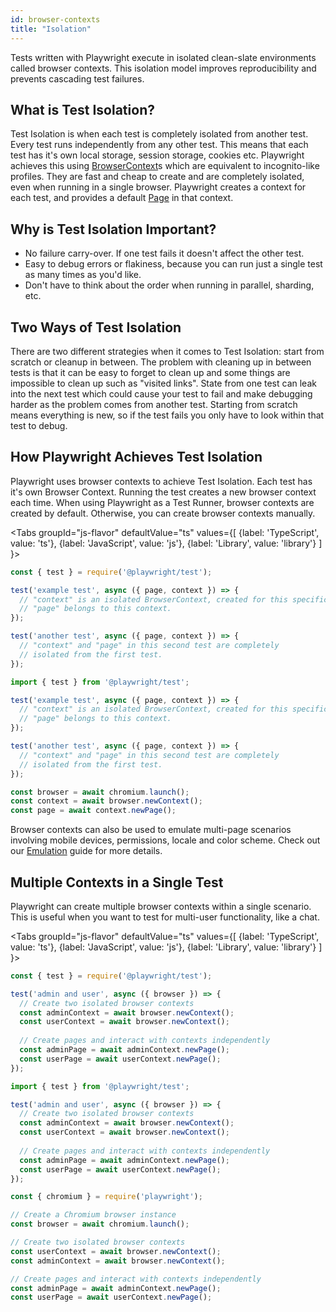 ```yaml
---
id: browser-contexts
title: "Isolation"
---
```


Tests written with Playwright execute in isolated clean-slate environments called browser contexts. This isolation model improves reproducibility and prevents cascading test failures. 

## What is Test Isolation? 

Test Isolation is when each test is completely isolated from another test. Every test runs independently from any other test. This means that each test has it's own local storage, session storage, cookies etc. Playwright achieves this using [BrowserContext]s which are equivalent to incognito-like profiles. They are fast and cheap to create and are completely isolated, even when running in a single browser. Playwright creates a context for each test, and provides a default [Page] in that context.

## Why is Test Isolation Important? 
- No failure carry-over. If one test fails it doesn't affect the other test.
- Easy to debug errors or flakiness, because you can run just a single test as many times as you'd like. 
- Don't have to think about the order when running in parallel, sharding, etc.

## Two Ways of Test Isolation

There are two different strategies when it comes to Test Isolation: start from scratch or cleanup in between. The problem with cleaning up in between tests is that it can be easy to forget to clean up and some things are impossible to clean up such as "visited links". State from one test can leak into the next test which could cause your test to fail and make debugging harder as the problem comes from another test. Starting from scratch means everything is new, so if the test fails you only have to look within that test to debug.

## How Playwright Achieves Test Isolation

Playwright uses browser contexts to achieve Test Isolation. Each test has it's own Browser Context. Running the test creates a new browser context each time.  When using Playwright as a Test Runner, browser contexts are created by default. Otherwise, you can create browser contexts manually.

<Tabs
  groupId="js-flavor"
  defaultValue="ts"
  values={[
    {label: 'TypeScript', value: 'ts'},
    {label: 'JavaScript', value: 'js'},
    {label: 'Library', value: 'library'}
  ]
}>
<TabItem value="ts">

```js
const { test } = require('@playwright/test');

test('example test', async ({ page, context }) => {
  // "context" is an isolated BrowserContext, created for this specific test.
  // "page" belongs to this context.
});

test('another test', async ({ page, context }) => {
  // "context" and "page" in this second test are completely
  // isolated from the first test.
});
```

</TabItem>
<TabItem value="js">

```js
import { test } from '@playwright/test';

test('example test', async ({ page, context }) => {
  // "context" is an isolated BrowserContext, created for this specific test.
  // "page" belongs to this context.
});

test('another test', async ({ page, context }) => {
  // "context" and "page" in this second test are completely
  // isolated from the first test.
});
```

</TabItem>
<TabItem value="library">

```js
const browser = await chromium.launch();
const context = await browser.newContext();
const page = await context.newPage();
```

</TabItem>
</Tabs>

Browser contexts can also be used to emulate multi-page scenarios involving mobile devices, permissions, locale and color scheme. Check out our [Emulation](./emulation.mdx) guide for more details.

## Multiple Contexts in a Single Test

Playwright can create multiple browser contexts within a single scenario. This is useful when you want to test for multi-user functionality, like a chat.

<Tabs
  groupId="js-flavor"
  defaultValue="ts"
  values={[
    {label: 'TypeScript', value: 'ts'},
    {label: 'JavaScript', value: 'js'},
    {label: 'Library', value: 'library'}
  ]
}>
<TabItem value="ts">

```js
const { test } = require('@playwright/test');

test('admin and user', async ({ browser }) => {
  // Create two isolated browser contexts
  const adminContext = await browser.newContext();
  const userContext = await browser.newContext();
  
  // Create pages and interact with contexts independently
  const adminPage = await adminContext.newPage();
  const userPage = await userContext.newPage();
});
```

</TabItem>
<TabItem value="js">

```js
import { test } from '@playwright/test';

test('admin and user', async ({ browser }) => {
  // Create two isolated browser contexts
  const adminContext = await browser.newContext();
  const userContext = await browser.newContext();
  
  // Create pages and interact with contexts independently
  const adminPage = await adminContext.newPage();
  const userPage = await userContext.newPage();
});
```

</TabItem>
<TabItem value="library">

```js
const { chromium } = require('playwright');

// Create a Chromium browser instance
const browser = await chromium.launch();

// Create two isolated browser contexts
const userContext = await browser.newContext();
const adminContext = await browser.newContext();

// Create pages and interact with contexts independently
const adminPage = await adminContext.newPage();
const userPage = await userContext.newPage();
```

</TabItem>
</Tabs>


[Accessibility]: /api/class-accessibility.mdx "Accessibility"
[Android]: /api/class-android.mdx "Android"
[AndroidDevice]: /api/class-androiddevice.mdx "AndroidDevice"
[AndroidInput]: /api/class-androidinput.mdx "AndroidInput"
[AndroidSocket]: /api/class-androidsocket.mdx "AndroidSocket"
[AndroidWebView]: /api/class-androidwebview.mdx "AndroidWebView"
[APIRequest]: /api/class-apirequest.mdx "APIRequest"
[APIRequestContext]: /api/class-apirequestcontext.mdx "APIRequestContext"
[APIResponse]: /api/class-apiresponse.mdx "APIResponse"
[APIResponseAssertions]: /api/class-apiresponseassertions.mdx "APIResponseAssertions"
[Browser]: /api/class-browser.mdx "Browser"
[BrowserContext]: /api/class-browsercontext.mdx "BrowserContext"
[BrowserServer]: /api/class-browserserver.mdx "BrowserServer"
[BrowserType]: /api/class-browsertype.mdx "BrowserType"
[CDPSession]: /api/class-cdpsession.mdx "CDPSession"
[ConsoleMessage]: /api/class-consolemessage.mdx "ConsoleMessage"
[Coverage]: /api/class-coverage.mdx "Coverage"
[Dialog]: /api/class-dialog.mdx "Dialog"
[Download]: /api/class-download.mdx "Download"
[Electron]: /api/class-electron.mdx "Electron"
[ElectronApplication]: /api/class-electronapplication.mdx "ElectronApplication"
[ElementHandle]: /api/class-elementhandle.mdx "ElementHandle"
[FileChooser]: /api/class-filechooser.mdx "FileChooser"
[Frame]: /api/class-frame.mdx "Frame"
[FrameLocator]: /api/class-framelocator.mdx "FrameLocator"
[JSHandle]: /api/class-jshandle.mdx "JSHandle"
[Keyboard]: /api/class-keyboard.mdx "Keyboard"
[Locator]: /api/class-locator.mdx "Locator"
[LocatorAssertions]: /api/class-locatorassertions.mdx "LocatorAssertions"
[Logger]: /api/class-logger.mdx "Logger"
[Mouse]: /api/class-mouse.mdx "Mouse"
[Page]: /api/class-page.mdx "Page"
[PageAssertions]: /api/class-pageassertions.mdx "PageAssertions"
[Playwright]: /api/class-playwright.mdx "Playwright"
[PlaywrightAssertions]: /api/class-playwrightassertions.mdx "PlaywrightAssertions"
[Request]: /api/class-request.mdx "Request"
[Response]: /api/class-response.mdx "Response"
[Route]: /api/class-route.mdx "Route"
[Selectors]: /api/class-selectors.mdx "Selectors"
[SnapshotAssertions]: /api/class-snapshotassertions.mdx "SnapshotAssertions"
[TimeoutError]: /api/class-timeouterror.mdx "TimeoutError"
[Touchscreen]: /api/class-touchscreen.mdx "Touchscreen"
[Tracing]: /api/class-tracing.mdx "Tracing"
[Video]: /api/class-video.mdx "Video"
[WebSocket]: /api/class-websocket.mdx "WebSocket"
[Worker]: /api/class-worker.mdx "Worker"
[Fixtures]: /api/class-fixtures.mdx "Fixtures"
[Test]: /api/class-test.mdx "Test"
[TestConfig]: /api/class-testconfig.mdx "TestConfig"
[TestError]: /api/class-testerror.mdx "TestError"
[TestInfo]: /api/class-testinfo.mdx "TestInfo"
[TestOptions]: /api/class-testoptions.mdx "TestOptions"
[TestProject]: /api/class-testproject.mdx "TestProject"
[TestStore]: /api/class-teststore.mdx "TestStore"
[WorkerInfo]: /api/class-workerinfo.mdx "WorkerInfo"
[Location]: /api/class-location.mdx "Location"
[Reporter]: /api/class-reporter.mdx "Reporter"
[Suite]: /api/class-suite.mdx "Suite"
[TestCase]: /api/class-testcase.mdx "TestCase"
[TestResult]: /api/class-testresult.mdx "TestResult"
[TestStep]: /api/class-teststep.mdx "TestStep"
[Element]: https://developer.mozilla.org/en-US/docs/Web/API/element "Element"
[EvaluationArgument]: /evaluating.mdx#evaluation-argument "EvaluationArgument"
[Promise]: https://developer.mozilla.org/en-US/docs/Web/JavaScript/Reference/Global_Objects/Promise "Promise"
[iterator]: https://developer.mozilla.org/en-US/docs/Web/JavaScript/Reference/Iteration_protocols "Iterator"
[origin]: https://developer.mozilla.org/en-US/docs/Glossary/Origin "Origin"
[selector]: https://developer.mozilla.org/en-US/docs/Web/CSS/CSS_Selectors "selector"
[Serializable]: https://developer.mozilla.org/en-US/docs/Web/JavaScript/Reference/Global_Objects/JSON/stringify#Description "Serializable"
[UIEvent.detail]: https://developer.mozilla.org/en-US/docs/Web/API/UIEvent/detail "UIEvent.detail"
[UnixTime]: https://en.wikipedia.org/wiki/Unix_time "Unix Time"
[xpath]: https://developer.mozilla.org/en-US/docs/Web/XPath "xpath"

[Array]: https://developer.mozilla.org/en-US/docs/Web/JavaScript/Reference/Global_Objects/Array "Array"
[boolean]: https://developer.mozilla.org/en-US/docs/Web/JavaScript/Data_structures#Boolean_type "Boolean"
[Buffer]: https://nodejs.org/api/buffer.html#buffer_class_buffer "Buffer"
[ChildProcess]: https://nodejs.org/api/child_process.html "ChildProcess"
[Error]: https://nodejs.org/api/errors.html#errors_class_error "Error"
[EventEmitter]: https://nodejs.org/api/events.html#events_class_eventemitter "EventEmitter"
[function]: https://developer.mozilla.org/en-US/docs/Web/JavaScript/Reference/Global_Objects/Function "Function"
[Map]: https://developer.mozilla.org/en-US/docs/Web/JavaScript/Reference/Global_Objects/Map "Map"
[null]: https://developer.mozilla.org/en-US/docs/Web/JavaScript/Reference/Global_Objects/null "null"
[number]: https://developer.mozilla.org/en-US/docs/Web/JavaScript/Data_structures#Number_type "Number"
[Object]: https://developer.mozilla.org/en-US/docs/Web/JavaScript/Reference/Global_Objects/Object "Object"
[Promise]: https://developer.mozilla.org/en-US/docs/Web/JavaScript/Reference/Global_Objects/Promise "Promise"
[Readable]: https://nodejs.org/api/stream.html#stream_class_stream_readable "Readable"
[ReadStream]: https://nodejs.org/api/fs.html#class-fsreadstream "ReadStream"
[RegExp]: https://developer.mozilla.org/en-US/docs/Web/JavaScript/Reference/Global_Objects/RegExp "RegExp"
[string]: https://developer.mozilla.org/en-US/docs/Web/JavaScript/Data_structures#String_type "string"
[void]: https://developer.mozilla.org/en-US/docs/Web/JavaScript/Reference/Global_Objects/undefined "void"
[URL]: https://nodejs.org/api/url.html "URL"

[all available image tags]: https://mcr.microsoft.com/en-us/product/playwright/about "all available image tags"
[Docker Hub]: https://hub.docker.com/_/microsoft-playwright "Docker Hub"
[Dockerfile.focal]: https://github.com/microsoft/playwright/blob/main/utils/docker/Dockerfile.focal "Dockerfile.focal"
